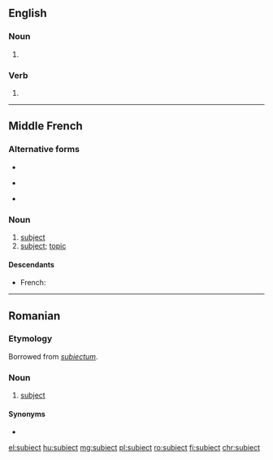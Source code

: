 {{also|subject}}
==English==

===Noun===
{{en-noun}}

# {{obsolete spelling of|subject|lang=en}}

===Verb===
{{head|en|verb}}

# {{obsolete spelling of|subject|lang=en}}

----

==Middle French==

===Alternative forms===
* {{l|frm|suiect}}
* {{l|frm|subject}} {{qualifier|modernized}}
* {{l|frm|suject}} {{qualifier|modernized}}

===Noun===
{{frm-noun|m}}

# [[subject]] {{gloss|citizen of a monarch}}
# [[subject]]; [[topic]]

====Descendants====
* French: {{l|fr|sujet}}

----

==Romanian==

===Etymology===
Borrowed from {{etyl|la|ro}} ''[[subiectum]]''.

===Noun===
{{ro-noun|n|subiecte}}

# [[subject]]

====Synonyms====
* {{l|ro|temă}}

[[el:subiect]]
[[hu:subiect]]
[[mg:subiect]]
[[pl:subiect]]
[[ro:subiect]]
[[fi:subiect]]
[[chr:subiect]]